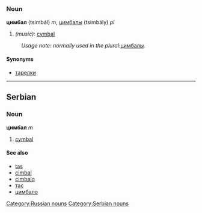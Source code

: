 =={{ru}}==
[[Category:Russian nouns]]
===Noun===
'''цимбал''' (tsimbál) ''m'', [[цимбалы]] (tsimbály) ''pl''

#''(music)'': [[cymbal]]
:''Usage note: normally used in the plural: ''[[цимбалы]]''.''

====Synonyms====
*[[тарелки]]


----

==Serbian==
[[Category:Serbian nouns]]
===Noun===
'''цимбал''' ''m''
#[[cymbal]]
====See also====
*[[tas]]
*[[cimbal]]
*[[cimbalo]]
*[[тас]]
*[[цимбало]]